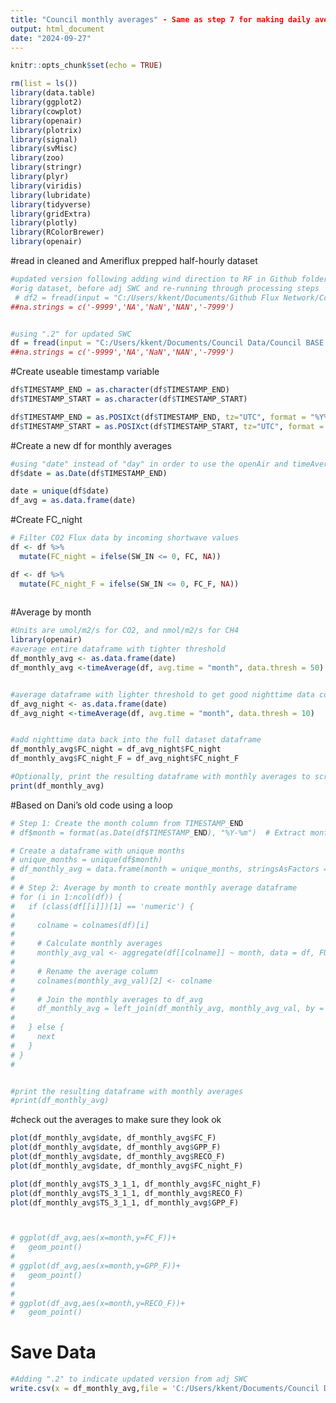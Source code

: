 ```yaml
---
title: "Council monthly averages" - Same as step 7 for making daily averages, but doing monthly averages (optional)
output: html_document
date: "2024-09-27"
---
```


```r
knitr::opts_chunk$set(echo = TRUE)
```

```r
rm(list = ls())
library(data.table)
library(ggplot2)
library(cowplot)
library(openair)
library(plotrix)
library(signal)
library(svMisc)
library(zoo)
library(stringr)
library(plyr)
library(viridis)
library(lubridate)
library(tidyverse)
library(gridExtra)
library(plotly)
library(RColorBrewer)
library(openair)
```


#read in cleaned and Ameriflux prepped half-hourly dataset
```r
#updated version following adding wind direction to RF in Github folder 
#orig dataset, before adj SWC and re-running through processing steps 
 # df2 = fread(input = "C:/Users/kkent/Documents/Github Flux Network/Council BASE prepping/Council_BASE-data-prepping/US-NGC2_HH_201701010000_202309010000.csv", na.strings = "-9999")
##na.strings = c('-9999','NA','NaN','NAN','-7999')


#using ".2" for updated SWC 
df = fread(input = "C:/Users/kkent/Documents/Council Data/Council BASE gapfilling/US-NGC2.2_HH_201701010000_202309010000.csv", na.strings = "-9999")
##na.strings = c('-9999','NA','NaN','NAN','-7999')


```

#Create useable timestamp variable 
```r
df$TIMESTAMP_END = as.character(df$TIMESTAMP_END)
df$TIMESTAMP_START = as.character(df$TIMESTAMP_START)

df$TIMESTAMP_END = as.POSIXct(df$TIMESTAMP_END, tz="UTC", format = "%Y%m%d%H%M")
df$TIMESTAMP_START = as.POSIXct(df$TIMESTAMP_START, tz="UTC", format = "%Y%m%d%H%M")


```

#Create a new df for monthly averages 
```r
#using "date" instead of "day" in order to use the openAir and timeAverage packages/functions
df$date = as.Date(df$TIMESTAMP_END)

date = unique(df$date)
df_avg = as.data.frame(date)
```

#Create FC_night 
```r
# Filter CO2 Flux data by incoming shortwave values 
df <- df %>%
  mutate(FC_night = ifelse(SW_IN <= 0, FC, NA))

df <- df %>%
  mutate(FC_night_F = ifelse(SW_IN <= 0, FC_F, NA))
  
```

#Average by month 
```r
#Units are umol/m2/s for CO2, and nmol/m2/s for CH4
library(openair)
#average entire dataframe with tighter threshold 
df_monthly_avg <- as.data.frame(date)
df_monthly_avg <-timeAverage(df, avg.time = "month", data.thresh = 50)


#average dataframe with lighter threshold to get good nighttime data coverage
df_avg_night <- as.data.frame(date)
df_avg_night <-timeAverage(df, avg.time = "month", data.thresh = 10)


#add nighttime data back into the full dataset dataframe
df_monthly_avg$FC_night = df_avg_night$FC_night
df_monthly_avg$FC_night_F = df_avg_night$FC_night_F

#Optionally, print the resulting dataframe with monthly averages to screen / make sure it looks ok 
print(df_monthly_avg)


```




#Based on Dani's old code using a loop  

```r
# Step 1: Create the month column from TIMESTAMP_END
# df$month = format(as.Date(df$TIMESTAMP_END), "%Y-%m")  # Extract month in YYYY-MM format

# Create a dataframe with unique months
# unique_months = unique(df$month)
# df_monthly_avg = data.frame(month = unique_months, stringsAsFactors = FALSE)  # Initialize df_avg with unique months
# 
# # Step 2: Average by month to create monthly average dataframe
# for (i in 1:ncol(df)) {
#   if (class(df[[i]])[1] == 'numeric') {
#     
#     colname = colnames(df)[i]
# 
#     # Calculate monthly averages
#     monthly_avg_val <- aggregate(df[[colname]] ~ month, data = df, FUN = mean, na.action = na.omit)
#     
#     # Rename the average column
#     colnames(monthly_avg_val)[2] <- colname
#     
#     # Join the monthly averages to df_avg
#     df_monthly_avg = left_join(df_monthly_avg, monthly_avg_val, by = 'month')
#     
#   } else {
#     next
#   }
# }
# 


#print the resulting dataframe with monthly averages
#print(df_monthly_avg)

```


#check out the averages to make sure they look ok

```r


plot(df_monthly_avg$date, df_monthly_avg$FC_F)
plot(df_monthly_avg$date, df_monthly_avg$GPP_F)
plot(df_monthly_avg$date, df_monthly_avg$RECO_F)
plot(df_monthly_avg$date, df_monthly_avg$FC_night_F)

plot(df_monthly_avg$TS_3_1_1, df_monthly_avg$FC_night_F)
plot(df_monthly_avg$TS_3_1_1, df_monthly_avg$RECO_F)
plot(df_monthly_avg$TS_3_1_1, df_monthly_avg$GPP_F)



# ggplot(df_avg,aes(x=month,y=FC_F))+
#   geom_point()
# 
# ggplot(df_avg,aes(x=month,y=GPP_F))+
#   geom_point()
# 
# 
# ggplot(df_avg,aes(x=month,y=RECO_F))+
#   geom_point()


```

# Save Data

```r
#Adding ".2" to indicate updated version from adj SWC
write.csv(x = df_monthly_avg,file = 'C:/Users/kkent/Documents/Council Data/Council BASE gapfilling/council_monthly_AVG_gapfilled_clean_2017_2023_for analysis.2.csv',quote = F,row.names = F)




```



